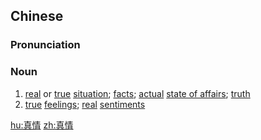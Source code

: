 ==Chinese==
{{zh-forms}}

===Pronunciation===
{{zh-pron
|m=zhēnqíng
|c=zan1 cing4
|mn=qz,tw,xm,zz:chin-chêng
|cat=noun
}}

===Noun===
{{zh-noun}}

# [[real]] or [[true]] [[situation]]; [[fact]]s; [[actual]] [[state of affairs]]; [[truth]]
# [[true]] [[feeling]]s; [[real]] [[sentiment]]s

[[hu:真情]]
[[zh:真情]]